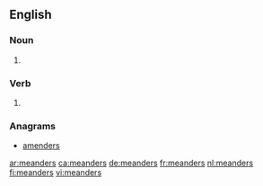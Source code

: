 ==English==

===Noun===
{{head|en|plural}}

# {{plural of|meander|lang=en}}

===Verb===
{{head|en|verb form}}

# {{en-third-person singular of|meander}}

===Anagrams===
* [[amenders#English|amenders]]

[[ar:meanders]]
[[ca:meanders]]
[[de:meanders]]
[[fr:meanders]]
[[nl:meanders]]
[[fi:meanders]]
[[vi:meanders]]